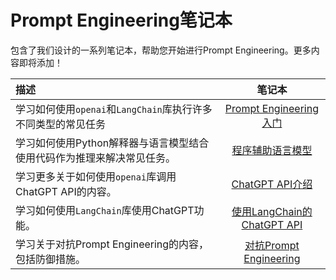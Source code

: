 # Prompt Engineering笔记本

包含了我们设计的一系列笔记本，帮助您开始进行Prompt Engineering。更多内容即将添加！

| 描述   | 笔记本   | 
| :------------ | :---------: | 
|学习如何使用`openai`和`LangChain`库执行许多不同类型的常见任务|[Prompt Engineering入门](https://github.com/dair-ai/Prompt-Engineering-Guide/blob/main/notebooks/pe-lecture.ipynb)|
|学习如何使用Python解释器与语言模型结合使用代码作为推理来解决常见任务。|[程序辅助语言模型](https://github.com/dair-ai/Prompt-Engineering-Guide/blob/main/notebooks/pe-pal.ipynb)|
|学习更多关于如何使用`openai`库调用ChatGPT API的内容。|[ChatGPT API介绍](https://github.com/dair-ai/Prompt-Engineering-Guide/blob/main/notebooks/pe-chatgpt-intro.ipynb)|
|学习如何使用`LangChain`库使用ChatGPT功能。 |[使用LangChain的ChatGPT API](https://github.com/dair-ai/Prompt-Engineering-Guide/blob/main/notebooks/pe-chatgpt-langchain.ipynb)|
|学习关于对抗Prompt Engineering的内容，包括防御措施。|[对抗Prompt Engineering](https://github.com/dair-ai/Prompt-Engineering-Guide/blob/main/notebooks/pe-chatgpt-adversarial.ipynb)|